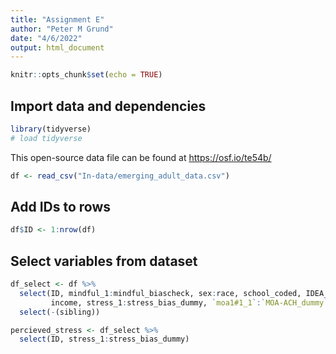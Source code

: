 ```yaml
---
title: "Assignment E"
author: "Peter M Grund"
date: "4/6/2022"
output: html_document
---
```


```r
knitr::opts_chunk$set(echo = TRUE)
```

## Import data and dependencies

```r
library(tidyverse)
# load tidyverse
```

This open-source data file can be found at <https://osf.io/te54b/>

```r
df <- read_csv("In-data/emerging_adult_data.csv")

```

## Add IDs to rows

```r
df$ID <- 1:nrow(df)

```

## Select variables from dataset

```r
df_select <- df %>%
  select(ID, mindful_1:mindful_biascheck, sex:race, school_coded, IDEA_1:`IDEA-bias-dummy`,
         income, stress_1:stress_bias_dummy, `moa1#1_1`:`MOA-ACH_dummy`) %>%
  select(-(sibling))

```

```r
percieved_stress <- df_select %>%
  select(ID, stress_1:stress_bias_dummy)
```

